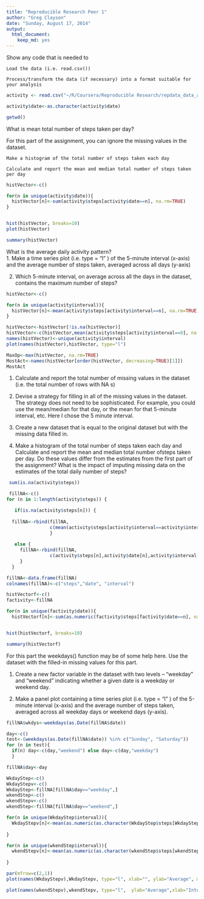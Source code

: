 ```yaml
---
title: "Reproducible Research Peer 1"
author: "Greg Clayson"
date: "Sunday, August 17, 2014"
output:
  html_document:
    keep_md: yes
---
```

Show any code that is needed to

    Load the data (i.e. read.csv())

    Process/transform the data (if necessary) into a format suitable for your analysis


```r
activity <- read.csv("~/R/Coursera/Reproducible Research/repdata_data_activity/activity.csv")

activity$date<-as.character(activity$date)

getwd()
```
What is mean total number of steps taken per day?

For this part of the assignment, you can ignore the missing values in the dataset.

    Make a histogram of the total number of steps taken each day

    Calculate and report the mean and median total number of steps taken per day


```r
histVector<-c()

for(n in unique(activity$date)){
  histVector[n]<-sum(activity$steps[activity$date==n], na.rm=TRUE)
}


hist(histVector, breaks=10)
plot(histVector)

summary(histVector)


```

What is the average daily activity pattern?  
1. Make a time series plot (i.e. type = "l" ) of the 5-minute interval (x-axis) and the average number of steps taken, averaged across
all days (y-axis)

2. Which 5-minute interval, on average across all the days in the dataset, contains the maximum number of steps?
```r
histVector<-c()

for(n in unique(activity$interval)){
  histVector[n]<-mean(activity$steps[activity$interval==n], na.rm=TRUE)
}

histVector<-histVector[!is.na(histVector)]
histVector<-c(histVector,mean(activity$steps[activity$interval==0], na.rm=TRUE))
names(histVector)<-unique(activity$interval)
plot(names(histVector),histVector, type="l")

MaxOp<-max(histVector, na.rm=TRUE)
MostAct<-names(histVector[order(histVector, decreasing=TRUE)[1]])
MostAct


```

1. Calculate and report the total number of missing values in the dataset (i.e. the total number of rows with NA s)

2. Devise a strategy for filling in all of the missing values in the dataset. The strategy does not need to be sophisticated. For example, you could use the mean/median for that day, or the mean for that 5-minute interval, etc.  Here I chose the 5 minute interval.

3. Create a new dataset that is equal to the original dataset but with the missing data filled in.

4. Make a histogram of the total number of steps taken each day and Calculate and report the mean and median total number ofsteps taken per day. Do these values differ from the estimates from the first part of the assignment? What is the impact of imputing missing data on the estimates of the total daily number of steps?


```r
 sum(is.na(activity$steps))

 fillNA<-c()
for (n in 1:length(activity$steps)) {

   if(is.na(activity$steps[n])) {
     
  fillNA<-rbind(fillNA, 
                c(mean(activity$steps[activity$interval==activity$interval[1]], na.rm=TRUE),activity$date[n],activity$interval[n]))
                }
  
   else {
     fillNA<-rbind(fillNA,
                c(activity$steps[n],activity$date[n],activity$interval[n]))
     }
  }

fillNA<-data.frame(fillNA)
colnames(fillNA)<-c("steps","date", "interval")

histVectorf<-c()
factivity<-fillNA

for(n in unique(factivity$date)){
  histVectorf[n]<-sum(as.numeric(factivity$steps[factivity$date==n], na.rm=TRUE))}


hist(histVectorf, breaks=10)

summary(histVectorf)
```

For this part the weekdays() function may be of some help here. Use the dataset with the filled-in missing values for this part.  

1. Create a new factor variable in the dataset with two levels – "weekday" and "weekend" indicating whether a given date is a weekday or weekend day.  

1. Make a panel plot containing a time series plot (i.e. type = "l" ) of the 5-minute interval (x-axis) and the average number of steps taken, averaged across all weekday days or weekend days (y-axis). 

```r
fillNA$wkdys<-weekdays(as.Date(fillNA$date))

day<-c()
test<-(weekdays(as.Date(fillNA$date)) %in% c("Sunday", "Saturday"))
for (n in test){
  if(n) day<-c(day,"weekend") else day<-c(day,"weekday")  
  }

fillNA$day<-day

WkdayStep<-c()
WkdayStepv<-c()
WkdayStep<-fillNA[fillNA$day=="weekday",]
wkendStep<-c()
wkendStepv<-c()
wkendStep<-fillNA[fillNA$day=="weekend",]

for(n in unique(WkdayStep$interval)){
  WkdayStepv[n]<-mean(as.numeric(as.character(WkdayStep$steps[WkdayStep$interval==n])))
  
}

for(n in unique(wkendStep$interval)){
  wkendStepv[n]<-mean(as.numeric(as.character(wkendStep$steps[wkendStep$interval==n])))
  
}

par(mfrow=c(2,1)) 
plot(names(WkdayStepv),WkdayStepv, type="l", xlab="", ylab="Average", main="WeekDay (top) Weekend (bottom")

plot(names(wkendStepv),wkendStepv, type="l",  ylab="Average",xlab="Interval" )

```